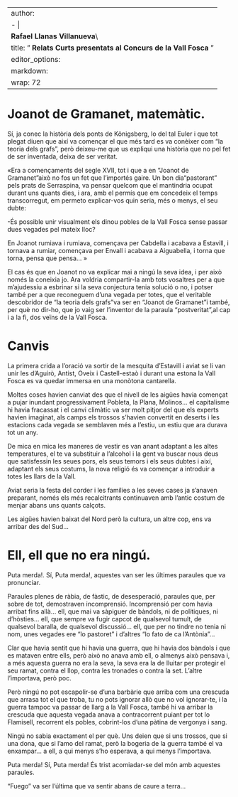 

---
author:
- |
  **Rafael Llanas Villanueva**\
title: " **Relats Curts presentats al Concurs de la Vall Fosca** "
editor_options: 
  markdown: 
    wrap: 72
---
# Joanot de Gramanet, matemàtic.

Sí, ja conec la història dels ponts de Königsberg, lo del tal Euler i que tot
plegat diuen que així va començar el que més tard es va conèixer com “la
teoria dels grafs”, però deixeu-me que us expliqui una història que no pel fet
de ser inventada, deixa de ser veritat.

«Era a començaments del segle XVII, tot i que a en “Joanot de Gramanet”això no fos un fet que l’importés gaire. Un bon dia“pastorant” pels
prats de Serraspina, va pensar quelcom que el mantindria ocupat durant uns
quants dies, i ara, amb el permís que em concedeix el temps transcorregut,
em permeto explicar-vos quin seria, més o menys, el seu dubte:

-És possible unir visualment els dinou pobles de la Vall Fosca sense passar
dues vegades pel mateix lloc?

En Joanot rumiava i rumiava, començava per Cabdella i acabava a Estavill, i tornava a rumiar, començava per Envall i acabava a Aiguabella, i
torna que torna, pensa que pensa... »

El cas és que en Joanot no va explicar mai a ningú la seva idea, i per això
només la coneixia jo. Ara voldria compartir-la amb tots vosaltres per a que
m’ajudessiu a esbrinar si la seva conjectura tenia solució o no, i potser també
per a que reconeguem d’una vegada per totes, que el veritable descobridor
de “la teoria dels grafs”va ser en “Joanot de Gramanet”i també, per què no
dir-ho, que jo vaig ser l’inventor de la paraula “postveritat”,al cap i a la fi,
dos veïns de la Vall Fosca.






# Canvis
La primera crida a l’oració va sortir de la mesquita d’Estavill i aviat se li
van unir les d’Aguirò, Antist, Oveix i Castell-estaò i durant una estona la Vall
Fosca es va quedar immersa en una monòtona cantarella.

Moltes coses havien canviat des que el nivell de les aigües havia començat a
pujar inundant progressivament Pobleta, la Plana, Molinos... el capitalisme hi
havia fracassat i el canvi climàtic va ser molt pitjor del que els experts havien
imaginat, als camps els trossos s’havien convertit en deserts i les estacions cada
vegada se semblaven més a l’estiu, un estiu que ara durava tot un any.

De mica en mica les maneres de vestir es van anant adaptant a les altes
temperatures, el te va substituir a l’alcohol i la gent va buscar nous deus que
satisfessin les seues pors, els seus temors i els seus dubtes i així, adaptant els
seus costums, la nova religió és va començar a introduir a totes les llars de la Vall.

Aviat seria la festa del corder i les famílies a les seves cases ja s’anaven preparant, només els més recalcitrants continuaven amb l’antic costum de menjar
abans uns quants calçots.

Les aigües havien baixat del Nord però la cultura, un altre cop, ens va arribar
des del Sud...







# Ell, ell que no era ningú. 

Puta merda!. Sí, Puta merda!, aquestes van ser les últimes paraules que va
pronunciar.

Paraules plenes de ràbia, de fàstic, de desesperació, paraules que, per sobre
de tot, demostraven incomprensió. Incomprensió per com havia arribat fins
allà... ell, que mai va sàpiguer de bàndols, ni de polítiques, ni d’hòsties... ell,
que sempre va fugir capcot de qualsevol tumult, de qualsevol baralla, de
qualsevol discussió... ell, que per no tindre no tenia ni nom, unes vegades ere
“lo pastoret” i d’altres “lo fato de ca l’Antònia”...

Clar que havia sentit que hi havia una guerra, que hi havia dos bàndols i que
es mataven entre ells, però això no anava amb ell, o almenys això pensava i, a
més aquesta guerra no era la seva, la seva era la de lluitar per protegir el seu
ramat, contra el llop, contra les tronades o contra la set. L’altre l’importava,
però poc.

Però ningú no pot escapolir-se d’una barbàrie que arriba com una crescuda
que arrasa tot el que troba, tu no pots ignorar allò que no vol ignorar-te, i
la guerra tampoc va passar de llarg a la Vall Fosca, també hi va arribar
la crescuda que aquesta vegada anava a contracorrent puiant per tot lo
Flamisell, recorrent els pobles, cobrint-los d’una pàtina de vergonya i sang.

Ningú no sabia exactament el per què. Uns deien que si uns trossos, que si
una dona, que si l’amo del ramat, però la bogeria de la guerra també el va
enxampar... a ell, a qui menys s’ho esperava, a qui menys l’importava.

Puta merda! Sí, Puta merda! És trist acomiadar-se del món amb aquestes
paraules.

“Fuego” va ser l’última que va sentir abans de caure a terra...




